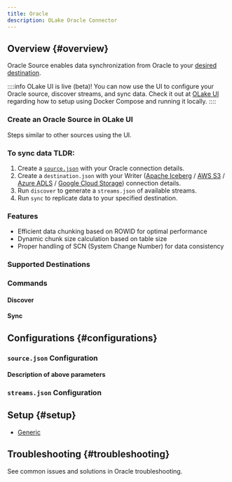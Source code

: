 ```yaml
---
title: Oracle
description: OLake Oracle Connector
---
```


## Overview {#overview}

Oracle Source enables data synchronization from Oracle to your [desired destination](../../writers/iceberg/overview).

::::info
OLake UI is live (beta)! You can now use the UI to configure your Oracle source, discover streams, and sync data. Check it out at [OLake UI](../../getting-started/olake-ui) regarding how to setup using Docker Compose and running it locally.
::::

<Tabs>

<TabItem value="oracle-ui" label="Use OLake UI for Oracle" default>

### Create an Oracle Source in OLake UI
Steps similar to other sources using the UI.

</TabItem>

<TabItem value="oracle-cli" label="Use OLake CLI for Oracle">

### To sync data TLDR:
1. Create a [`source.json`](#configurations) with your Oracle connection details.
2. Create a `destination.json` with your Writer ([Apache Iceberg](../../writers/iceberg/catalog/overview) / [AWS S3](../../writers/parquet/s3) / [Azure ADLS](../../writers/iceberg/azure) / [Google Cloud Storage](../../writers/iceberg/gcs)) connection details.
3. Run `discover` to generate a `streams.json` of available streams.
4. Run `sync` to replicate data to your specified destination.

### Features

- Efficient data chunking based on ROWID for optimal performance
- Dynamic chunk size calculation based on table size
- Proper handling of SCN (System Change Number) for data consistency

### Supported Destinations
<SupportedDestinations/>

### Commands

#### Discover
<Tabs>

<TabItem value="docker-oracle" label="OLake Docker" default>
<DockerDiscoverOracle/>
</TabItem>

<TabItem value="docker-local" label="Locally run OLake" default>
<LocalDiscoverOracle/>
</TabItem>

</Tabs>

#### Sync
<Tabs>

<TabItem value="docker-oracle-2" label="OLake Docker" default>
<DockerSyncOracle/>
</TabItem>

<TabItem value="docker-local-2" label="Locally run OLake" default>
<LocalSyncOracle/>
</TabItem>

</Tabs>

</TabItem>

</Tabs>

## Configurations {#configurations}

### `source.json` Configuration
<OracleSourceConfig/>

#### Description of above parameters
<OracleSourceConfigDetails/>

### `streams.json` Configuration
<SelectedStreamsOnly/>
<SelectedStreamsOnlyDetails/>
<StreamsOnly/>
<StreamsOnlyDetails/>

## Setup {#setup}

- <a href="/docs/connectors/oracle/setup/generic" target="_blank" rel="noopener noreferrer">Generic</a>

## Troubleshooting {#troubleshooting}

See common issues and solutions in Oracle troubleshooting.


